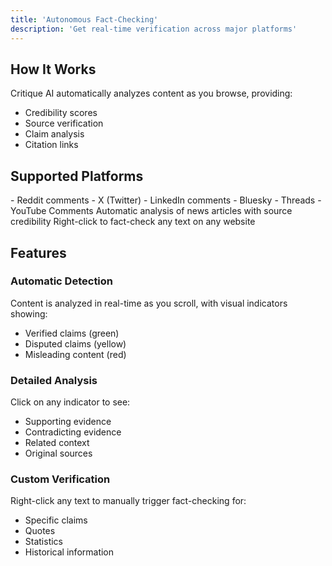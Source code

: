 ```yaml
---
title: 'Autonomous Fact-Checking'
description: 'Get real-time verification across major platforms'
---
```


## How It Works

Critique AI automatically analyzes content as you browse, providing:

- Credibility scores
- Source verification
- Claim analysis
- Citation links

## Supported Platforms

<CardGroup cols={2}>
  <Card title="Social Media" icon="share-nodes">
    - Reddit comments
    - X (Twitter)
    - LinkedIn comments
    - Bluesky
    - Threads
    - YouTube Comments
  </Card>
  
  <Card title="News Sites" icon="newspaper">
    Automatic analysis of news articles with source credibility
  </Card>
  
  <Card title="Any Website" icon="globe">
    Right-click to fact-check any text on any website
  </Card>
</CardGroup>

## Features

### Automatic Detection
Content is analyzed in real-time as you scroll, with visual indicators showing:
- Verified claims (green)
- Disputed claims (yellow)
- Misleading content (red)

### Detailed Analysis
Click on any indicator to see:
- Supporting evidence
- Contradicting evidence
- Related context
- Original sources

### Custom Verification
Right-click any text to manually trigger fact-checking for:
- Specific claims
- Quotes
- Statistics
- Historical information 